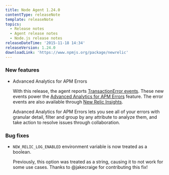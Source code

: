 ```yaml
---
title: Node Agent 1.24.0
contentType: releaseNote
template: releaseNote
topics:
  - Release notes
  - Agent release notes
  - Node.js release notes
releaseDateTime: '2015-11-18 14:34'
releaseVersion: 1.24.0
downloadLink: 'https://www.npmjs.org/package/newrelic'
---
```


### New features

* Advanced Analytics for APM Errors

  With this release, the agent reports [TransactionError events](https://docs.newrelic.com/docs/insights/new-relic-insights/decorating-events/error-event-default-attributes-insights). These new events power the [Advanced Analytics for APM Errors](https://docs.newrelic.com/docs/apm/applications-menu/events/view-apm-errors-error-traces) feature. The error events are also available through [New Relic Insights](http://newrelic.com/insights).

  Advanced Analytics for APM Errors lets you see all of your errors with granular detail, filter and group by any attribute to analyze them, and take action to resolve issues through collaboration.

### Bug fixes

* `NEW_RELIC_LOG_ENABLED` environment variable is now treated as a boolean.

  Previously, this option was treated as a string, causing it to not work for some use cases. Thanks to @jakecraige for contributing this fix!
